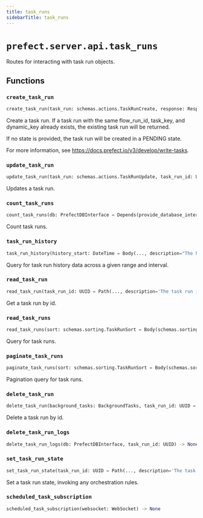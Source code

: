 ```yaml
---
title: task_runs
sidebarTitle: task_runs
---
```


# `prefect.server.api.task_runs`



Routes for interacting with task run objects.


## Functions

### `create_task_run` <sup><a href="https://github.com/prefecthq/prefect/blob/main/src/prefect/server/api/task_runs.py#L51" target="_blank"><Icon icon="github" style="width: 14px; height: 14px;" /></a></sup>

```python
create_task_run(task_run: schemas.actions.TaskRunCreate, response: Response, db: PrefectDBInterface = Depends(provide_database_interface), orchestration_parameters: Dict[str, Any] = Depends(orchestration_dependencies.provide_task_orchestration_parameters)) -> schemas.core.TaskRun
```


Create a task run. If a task run with the same flow_run_id,
task_key, and dynamic_key already exists, the existing task
run will be returned.

If no state is provided, the task run will be created in a PENDING state.

For more information, see https://docs.prefect.io/v3/develop/write-tasks.


### `update_task_run` <sup><a href="https://github.com/prefecthq/prefect/blob/main/src/prefect/server/api/task_runs.py#L95" target="_blank"><Icon icon="github" style="width: 14px; height: 14px;" /></a></sup>

```python
update_task_run(task_run: schemas.actions.TaskRunUpdate, task_run_id: UUID = Path(..., description='The task run id', alias='id'), db: PrefectDBInterface = Depends(provide_database_interface)) -> None
```


Updates a task run.


### `count_task_runs` <sup><a href="https://github.com/prefecthq/prefect/blob/main/src/prefect/server/api/task_runs.py#L112" target="_blank"><Icon icon="github" style="width: 14px; height: 14px;" /></a></sup>

```python
count_task_runs(db: PrefectDBInterface = Depends(provide_database_interface), flows: schemas.filters.FlowFilter = None, flow_runs: schemas.filters.FlowRunFilter = None, task_runs: schemas.filters.TaskRunFilter = None, deployments: schemas.filters.DeploymentFilter = None) -> int
```


Count task runs.


### `task_run_history` <sup><a href="https://github.com/prefecthq/prefect/blob/main/src/prefect/server/api/task_runs.py#L133" target="_blank"><Icon icon="github" style="width: 14px; height: 14px;" /></a></sup>

```python
task_run_history(history_start: DateTime = Body(..., description="The history's start time."), history_end: DateTime = Body(..., description="The history's end time."), history_interval: float = Body(..., description='The size of each history interval, in seconds. Must be at least 1 second.', json_schema_extra={'format': 'time-delta'}, alias='history_interval_seconds'), flows: schemas.filters.FlowFilter = None, flow_runs: schemas.filters.FlowRunFilter = None, task_runs: schemas.filters.TaskRunFilter = None, deployments: schemas.filters.DeploymentFilter = None, db: PrefectDBInterface = Depends(provide_database_interface)) -> List[schemas.responses.HistoryResponse]
```


Query for task run history data across a given range and interval.


### `read_task_run` <sup><a href="https://github.com/prefecthq/prefect/blob/main/src/prefect/server/api/task_runs.py#L179" target="_blank"><Icon icon="github" style="width: 14px; height: 14px;" /></a></sup>

```python
read_task_run(task_run_id: UUID = Path(..., description='The task run id', alias='id'), db: PrefectDBInterface = Depends(provide_database_interface)) -> schemas.core.TaskRun
```


Get a task run by id.


### `read_task_runs` <sup><a href="https://github.com/prefecthq/prefect/blob/main/src/prefect/server/api/task_runs.py#L196" target="_blank"><Icon icon="github" style="width: 14px; height: 14px;" /></a></sup>

```python
read_task_runs(sort: schemas.sorting.TaskRunSort = Body(schemas.sorting.TaskRunSort.ID_DESC), limit: int = dependencies.LimitBody(), offset: int = Body(0, ge=0), flows: Optional[schemas.filters.FlowFilter] = None, flow_runs: Optional[schemas.filters.FlowRunFilter] = None, task_runs: Optional[schemas.filters.TaskRunFilter] = None, deployments: Optional[schemas.filters.DeploymentFilter] = None, db: PrefectDBInterface = Depends(provide_database_interface)) -> List[schemas.core.TaskRun]
```


Query for task runs.


### `paginate_task_runs` <sup><a href="https://github.com/prefecthq/prefect/blob/main/src/prefect/server/api/task_runs.py#L223" target="_blank"><Icon icon="github" style="width: 14px; height: 14px;" /></a></sup>

```python
paginate_task_runs(sort: schemas.sorting.TaskRunSort = Body(schemas.sorting.TaskRunSort.ID_DESC), limit: int = dependencies.LimitBody(), page: int = Body(1, ge=1), flows: Optional[schemas.filters.FlowFilter] = None, flow_runs: Optional[schemas.filters.FlowRunFilter] = None, task_runs: Optional[schemas.filters.TaskRunFilter] = None, deployments: Optional[schemas.filters.DeploymentFilter] = None, db: PrefectDBInterface = Depends(provide_database_interface)) -> TaskRunPaginationResponse
```


Pagination query for task runs.


### `delete_task_run` <sup><a href="https://github.com/prefecthq/prefect/blob/main/src/prefect/server/api/task_runs.py#L270" target="_blank"><Icon icon="github" style="width: 14px; height: 14px;" /></a></sup>

```python
delete_task_run(background_tasks: BackgroundTasks, task_run_id: UUID = Path(..., description='The task run id', alias='id'), db: PrefectDBInterface = Depends(provide_database_interface)) -> None
```


Delete a task run by id.


### `delete_task_run_logs` <sup><a href="https://github.com/prefecthq/prefect/blob/main/src/prefect/server/api/task_runs.py#L287" target="_blank"><Icon icon="github" style="width: 14px; height: 14px;" /></a></sup>

```python
delete_task_run_logs(db: PrefectDBInterface, task_run_id: UUID) -> None
```

### `set_task_run_state` <sup><a href="https://github.com/prefecthq/prefect/blob/main/src/prefect/server/api/task_runs.py#L298" target="_blank"><Icon icon="github" style="width: 14px; height: 14px;" /></a></sup>

```python
set_task_run_state(task_run_id: UUID = Path(..., description='The task run id', alias='id'), state: schemas.actions.StateCreate = Body(..., description='The intended state.'), force: bool = Body(False, description='If false, orchestration rules will be applied that may alter or prevent the state transition. If True, orchestration rules are not applied.'), db: PrefectDBInterface = Depends(provide_database_interface), response: Response = None, task_policy: TaskRunOrchestrationPolicy = Depends(orchestration_dependencies.provide_task_policy), orchestration_parameters: Dict[str, Any] = Depends(orchestration_dependencies.provide_task_orchestration_parameters)) -> OrchestrationResult
```


Set a task run state, invoking any orchestration rules.


### `scheduled_task_subscription` <sup><a href="https://github.com/prefecthq/prefect/blob/main/src/prefect/server/api/task_runs.py#L346" target="_blank"><Icon icon="github" style="width: 14px; height: 14px;" /></a></sup>

```python
scheduled_task_subscription(websocket: WebSocket) -> None
```
